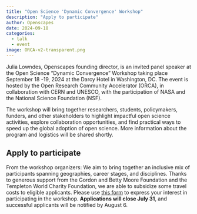 ```yaml
---
title: "Open Science 'Dynamic Convergence' Workshop"
description: "Apply to participate" 
author: Openscapes
date: 2024-09-18
categories:
  - talk
  - event
image: ORCA-v2-transparent.png 
---
```


Julia Lowndes, Openscapes founding director, is an invited panel speaker at the Open Science "Dynamic Convergence" Workshop taking place September 18 -19, 2024 at the Darcy Hotel in Washington, DC. The event is hosted by the Open Research Community Accelerator (ORCA), in collaboration with CERN and UNESCO, with the participation of NASA and the National Science Foundation (NSF).

The workshop will bring together researchers, students, policymakers, funders, and other stakeholders to highlight impactful open science activities, explore collaboration opportunities, and find practical ways to speed up the global adoption of open science. More information about the program and logistics will be shared shortly.

## Apply to participate

From the workshop organizers: We aim to bring together an inclusive mix of participants spanning geographies, career stages, and disciplines. Thanks to generous support from the Gordon and Betty Moore Foundation and the Templeton World Charity Foundation, we are able to subsidize some travel costs to eligible applicants. Please use [this form](https://forms.gle/rm9aaahGXZNmj4bs9) to express your interest in participating in the workshop. **Applications will close July 31**, and successful applicants will be notified by August 6.
